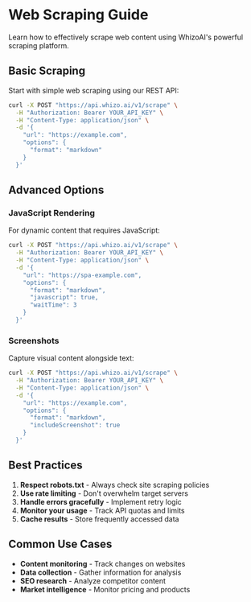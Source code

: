 # Web Scraping Guide

Learn how to effectively scrape web content using WhizoAI's powerful scraping platform.

## Basic Scraping

Start with simple web scraping using our REST API:

```bash
curl -X POST "https://api.whizo.ai/v1/scrape" \
  -H "Authorization: Bearer YOUR_API_KEY" \
  -H "Content-Type: application/json" \
  -d '{
    "url": "https://example.com",
    "options": {
      "format": "markdown"
    }
  }'
```

## Advanced Options

### JavaScript Rendering

For dynamic content that requires JavaScript:

```bash
curl -X POST "https://api.whizo.ai/v1/scrape" \
  -H "Authorization: Bearer YOUR_API_KEY" \
  -H "Content-Type: application/json" \
  -d '{
    "url": "https://spa-example.com",
    "options": {
      "format": "markdown",
      "javascript": true,
      "waitTime": 3
    }
  }'
```

### Screenshots

Capture visual content alongside text:

```bash
curl -X POST "https://api.whizo.ai/v1/scrape" \
  -H "Authorization: Bearer YOUR_API_KEY" \
  -H "Content-Type: application/json" \
  -d '{
    "url": "https://example.com",
    "options": {
      "format": "markdown",
      "includeScreenshot": true
    }
  }'
```

## Best Practices

1. **Respect robots.txt** - Always check site scraping policies
2. **Use rate limiting** - Don't overwhelm target servers
3. **Handle errors gracefully** - Implement retry logic
4. **Monitor your usage** - Track API quotas and limits
5. **Cache results** - Store frequently accessed data

## Common Use Cases

- **Content monitoring** - Track changes on websites
- **Data collection** - Gather information for analysis
- **SEO research** - Analyze competitor content
- **Market intelligence** - Monitor pricing and products